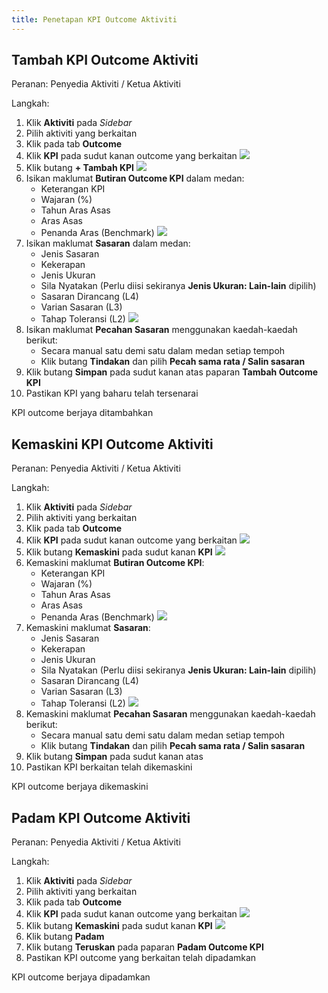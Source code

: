 ```yaml
---
title: Penetapan KPI Outcome Aktiviti
---
```


## Tambah KPI Outcome Aktiviti
Peranan: Penyedia Aktiviti / Ketua Aktiviti

Langkah:
1. Klik **Aktiviti** pada *Sidebar*
2. Pilih aktiviti yang berkaitan
3. Klik pada tab **Outcome**
4. Klik **KPI** pada sudut kanan outcome yang berkaitan
![](./images/aktiviti-kpi-tambah.png)
5. Klik butang **+ Tambah KPI**
![](./images/aktiviti-kpi-paparan.png)
6. Isikan maklumat **Butiran Outcome KPI** dalam medan:
    * Keterangan KPI
    * Wajaran (%)
    * Tahun Aras Asas 
    * Aras Asas
    * Penanda Aras (Benchmark)
![](./images/kpi-sasaran.png)
7. Isikan maklumat **Sasaran** dalam medan:
    * Jenis Sasaran
    * Kekerapan
    * Jenis Ukuran
    * Sila Nyatakan (Perlu diisi sekiranya **Jenis Ukuran: Lain-lain** dipilih)
    * Sasaran Dirancang (L4)
    * Varian Sasaran (L3)
    * Tahap Toleransi (L2)
![](./images/kpi-pecahan.png)
8. Isikan maklumat **Pecahan Sasaran** menggunakan kaedah-kaedah berikut:
    * Secara manual satu demi satu dalam medan setiap tempoh
    * Klik butang **Tindakan** dan pilih **Pecah sama rata / Salin sasaran**
9. Klik butang **Simpan** pada sudut kanan atas paparan **Tambah Outcome KPI**
10. Pastikan KPI yang baharu telah tersenarai

<Callout title="Outcome">
KPI outcome berjaya ditambahkan
</Callout>

## Kemaskini KPI Outcome Aktiviti
Peranan: Penyedia Aktiviti / Ketua Aktiviti

Langkah:
1. Klik **Aktiviti** pada *Sidebar*
2. Pilih aktiviti yang berkaitan
3. Klik pada tab **Outcome**
4. Klik **KPI** pada sudut kanan outcome yang berkaitan
![](./images/aktiviti-kpi-kemaskini.png)
5. Klik butang **Kemaskini** pada sudut kanan **KPI**
![](./images/aktiviti-kpi-paparan.png)
6. Kemaskini maklumat **Butiran Outcome KPI**:
    * Keterangan KPI
    * Wajaran (%)
    * Tahun Aras Asas 
    * Aras Asas
    * Penanda Aras (Benchmark)
    ![](./images/kpi-sasaran.png)
7. Kemaskini maklumat **Sasaran**:
    * Jenis Sasaran
    * Kekerapan
    * Jenis Ukuran
    * Sila Nyatakan (Perlu diisi sekiranya **Jenis Ukuran: Lain-lain** dipilih)
    * Sasaran Dirancang (L4)
    * Varian Sasaran (L3)
    * Tahap Toleransi (L2)
    ![](./images/kpi-pecahan.png)
8. Kemaskini maklumat **Pecahan Sasaran** menggunakan kaedah-kaedah berikut:
    * Secara manual satu demi satu dalam medan setiap tempoh
    * Klik butang **Tindakan** dan pilih **Pecah sama rata / Salin sasaran**
9. Klik butang **Simpan** pada sudut kanan atas
10. Pastikan KPI berkaitan telah dikemaskini

<Callout title="Outcome">
KPI outcome berjaya dikemaskini
</Callout>

## Padam KPI Outcome Aktiviti
Peranan: Penyedia Aktiviti / Ketua Aktiviti

Langkah:
1. Klik **Aktiviti** pada *Sidebar*
2. Pilih aktiviti yang berkaitan
3. Klik pada tab **Outcome**
4. Klik **KPI** pada sudut kanan outcome yang berkaitan
![](./images/aktiviti-kpi-kemaskini.png)
5. Klik butang **Kemaskini** pada sudut kanan **KPI**
![](./images/aktiviti-kpi-paparan.png)
6. Klik butang **Padam**
7. Klik butang **Teruskan** pada paparan **Padam Outcome KPI**
8. Pastikan KPI outcome yang berkaitan telah dipadamkan


<Callout title="Outcome">
KPI outcome berjaya dipadamkan
</Callout>